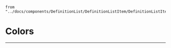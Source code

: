 

    from "../docs/components/DefinitionList/DefinitionListItem/DefinitionListItemColor";

<Meta title="Themes/Light/Colors" />

# Colors

<DefinitionListItemColor token={dictionary[0]} />

---

<TokensColor tokens={dictionary} />

